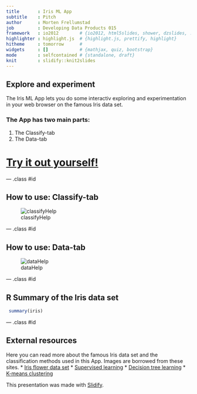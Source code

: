 ```yaml
---
title       : Iris ML App
subtitle    : Pitch
author      : Morten Frellumstad
job         : Developing Data Products 015
framework   : io2012        # {io2012, html5slides, shower, dzslides, ...}
highlighter : highlight.js  # {highlight.js, prettify, highlight}
hitheme     : tomorrow      # 
widgets     : []            # {mathjax, quiz, bootstrap}
mode        : selfcontained # {standalone, draft}
knit        : slidify::knit2slides
---
```

<style>
  .title-slide {
    background-image: url(assets/img/bkg.png);
    background-repeat: no-repeat;
    background-position: 70% 50%;
   }
</style>
<!---
https://github.com/ramnathv/slidify/issues/373
install_github('ramnathv/slidify', ref = github_pull(425))
-->

## Explore and experiment
The Iris ML App lets you do some interactiv exploring and experimentation in your web browser on
the famous Iris data set.

### The App has two main parts:
1. The Classify-tab
2. The Data-tab

# [Try it out yourself!](https://mfrellum.shinyapps.io/Irisclassify)

--- .class #id 

## How to use: Classify-tab

![classifyHelp](assets/img/classifyHelp.png)

--- .class #id 

##  How to use: Data-tab

![dataHelp](assets/img/exploreData.png)

--- .class #id 

## R Summary of the Iris data set

```r
 summary(iris)
```

--- .class #id 

## External resources
Here you can read more about the famous Iris data set and the classification methods
used in this App. Images are borrowed from these sites.
* [Iris flower data set](https://en.wikipedia.org/wiki/Iris_flower_data_set)
* [Supervised learning](http://sebastianraschka.com/Articles/2014_intro_supervised_learning.html)
* [Decision tree learning](https://en.wikipedia.org/wiki/Decision_tree_learning)
* [K-means clustering](https://en.wikipedia.org/wiki/K-means_clustering)

This presentation was made with [Slidify](http://slidify.org).

